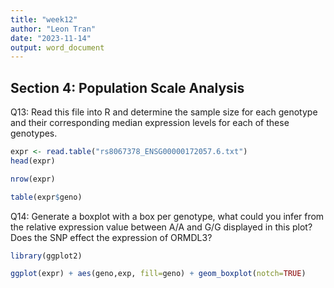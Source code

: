 ```yaml
---
title: "week12"
author: "Leon Tran"
date: "2023-11-14"
output: word_document
---
```


## Section 4: Population Scale Analysis 

Q13: Read this file into R and determine the sample size for each genotype and their corresponding median expression levels for each of these genotypes.
```r
expr <- read.table("rs8067378_ENSG00000172057.6.txt")
head(expr)
```

```r
nrow(expr)
```

```r
table(expr$geno)
```

Q14: Generate a boxplot with a box per genotype, what could you infer from the relative expression value between A/A and G/G displayed in this plot? Does the SNP effect the expression of ORMDL3? 
```r
library(ggplot2)
```

```r
ggplot(expr) + aes(geno,exp, fill=geno) + geom_boxplot(notch=TRUE)
```

